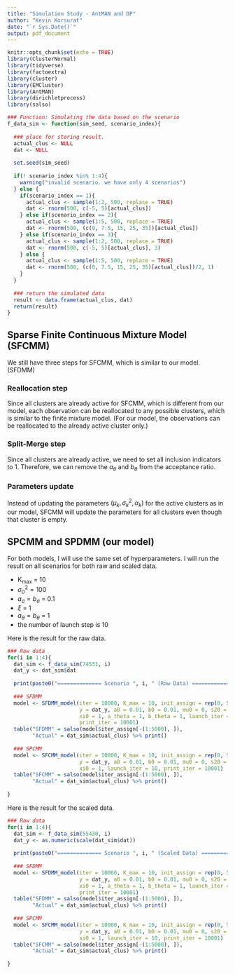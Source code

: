 ```yaml
---
title: "Simulation Study - AntMAN and DP"
author: "Kevin Korsurat"
date: "`r Sys.Date()`"
output: pdf_document
---
```


```r
knitr::opts_chunk$set(echo = TRUE)
library(ClusterNormal)
library(tidyverse)
library(factoextra)
library(cluster)
library(EMCluster)
library(AntMAN)
library(dirichletprocess)
library(salso)
```


```r
### Function: Simulating the data based on the scenario
f_data_sim <- function(sim_seed, scenario_index){
  
  ### place for storing result.
  actual_clus <- NULL
  dat <- NULL
  
  set.seed(sim_seed)
  
  if(! scenario_index %in% 1:4){
    warning("invalid scenario. we have only 4 scenarios")
  } else {
    if(scenario_index == 1){
      actual_clus <- sample(1:2, 500, replace = TRUE)
      dat <- rnorm(500, c(-5, 5)[actual_clus])
    } else if(scenario_index == 2){
      actual_clus <- sample(1:5, 500, replace = TRUE)
      dat <- rnorm(500, (c(0, 7.5, 15, 25, 35))[actual_clus])
    } else if(scenario_index == 3){
      actual_clus <- sample(1:2, 500, replace = TRUE)
      dat <- rnorm(500, c(-5, 5)[actual_clus], 3)
    } else {
      actual_clus <- sample(1:5, 500, replace = TRUE)
      dat <- rnorm(500, (c(0, 7.5, 15, 25, 35)[actual_clus])/2, 1)
    }
  }
  
  ### return the simulated data
  result <- data.frame(actual_clus, dat)
  return(result)
}
```

## Sparse Finite Continuous Mixture Model (SFCMM)

We still have three steps for SFCMM, which is similar to our model. (SFDMM)

### Reallocation step

Since all clusters are already active for SFCMM, which is different from our model, each observation can be reallocated to any possible clusters, which is similar to the finite mixture model. (For our model, the observations can be reallocated to the already active cluster only.)

### Split-Merge step

Since all clusters are already active, we need to set all inclusion indicators to 1. Therefore, we can remove the $a_\theta$ and $b_\theta$ from the acceptance ratio.

### Parameters update

Instead of updating the parameters $\left(\mu_{k}, \sigma^{2}_{k}, \alpha_{k}\right)$ for the active clusters as in our model, SFCMM will update the parameters for all clusters even though that cluster is empty.

## SPCMM and SPDMM (our model)

For both models, I will use the same set of hyperparameters. I will run the result on all scenarios for both raw and scaled data.

  - $\text{K}_{\text{max}}$ = 10
  - $\sigma^{2}_{0} = 100$
  - $a_{\sigma} = b_{\sigma}$ = 0.1
  - $\xi$ = 1
  - $a_{\theta} = b_{\theta}$ = 1
  - the number of launch step is 10

Here is the result for the raw data.

```r
### Raw data
for(i in 1:4){
  dat_sim <- f_data_sim(74531, i)
  dat_y <- dat_sim$dat
  
  print(paste0("============== Scenario ", i, " (Raw Data) =============="))
  
  ### SFDMM
  model <- SFDMM_model(iter = 10000, K_max = 10, init_assign = rep(0, 500), 
                       y = dat_y, a0 = 0.01, b0 = 0.01, mu0 = 0, s20 = 100, 
                       xi0 = 1, a_theta = 1, b_theta = 1, launch_iter = 10, 
                       print_iter = 10001)
  table("SFDMM" = salso(model$iter_assign[-(1:5000), ]), 
        "Actual" = dat_sim$actual_clus) %>% print()
  
  ### SPCMM
  model <- SFCMM_model(iter = 10000, K_max = 10, init_assign = rep(0, 500), 
                       y = dat_y, a0 = 0.01, b0 = 0.01, mu0 = 0, s20 = 100, 
                       xi0 = 1, launch_iter = 10, print_iter = 10001)
  table("SFCMM" = salso(model$iter_assign[-(1:5000), ]), 
        "Actual" = dat_sim$actual_clus) %>% print()
  
}
```

Here is the result for the scaled data.

```r
### Raw data
for(i in 1:4){
  dat_sim <- f_data_sim(55430, i)
  dat_y <- as.numeric(scale(dat_sim$dat))
  
  print(paste0("============== Scenario ", i, " (Scaled Data) =============="))
  
  ### SFDMM
  model <- SFDMM_model(iter = 10000, K_max = 10, init_assign = rep(0, 500), 
                       y = dat_y, a0 = 0.01, b0 = 0.01, mu0 = 0, s20 = 100, 
                       xi0 = 1, a_theta = 1, b_theta = 1, launch_iter = 10, 
                       print_iter = 10001)
  table("SFDMM" = salso(model$iter_assign[-(1:5000), ]), 
        "Actual" = dat_sim$actual_clus) %>% print()
  
  ### SPCMM
  model <- SFCMM_model(iter = 10000, K_max = 10, init_assign = rep(0, 500), 
                       y = dat_y, a0 = 0.01, b0 = 0.01, mu0 = 0, s20 = 100, 
                       xi0 = 1, launch_iter = 10, print_iter = 10001)
  table("SFCMM" = salso(model$iter_assign[-(1:5000), ]), 
        "Actual" = dat_sim$actual_clus) %>% print()
  
}
```


